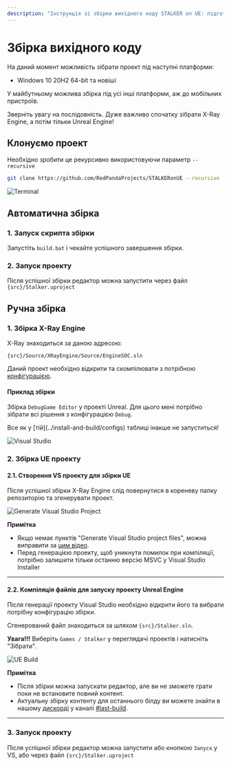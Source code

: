 ```yaml
---
description: "Інструкція зі збірки вихідного коду STALKER on UE: підготовка, автоматична та ручна збірка проекту, запуск редактора."
---
```



# Збірка вихідного коду

На даний момент можливість зібрати проект під наступні платформи:

- Windows 10 20H2 64-bit та новіші

У майбутньому можлива збірка під усі інші платформи, аж до мобільних пристроїв.

<Callout type="info" emoji="ℹ️">
  Зверніть увагу на послідовність. Дуже важливо спочатку зібрати X-Ray Engine, а потім тільки Unreal Engine!
</Callout>

## Клонуємо проект

Необхідно зробити це рекурсивно використовуючи параметр `--recursive`

```bash
git clone https://github.com/RedPandaProjects/STALKERonUE --recursive
```

![Terminal](./build.ru/img/git-clone.png)

## Автоматична збірка

### 1. Запуск скрипта збірки

Запустіть `build.bat` і чекайте успішного завершення збірки.

### 2. Запуск проекту

Після успішної збірки редактор можна запустити через файл `{src}/Stalker.uproject`

## Ручна збірка

### 1. Збірка X-Ray Engine

X-Ray знаходиться за даною адресою:

```path
{src}/Source/XRayEngine/Source/EngineSOC.sln
```

Даний проект необхідно відкрити та скомпілювати з потрібною [конфігурацією](../install-and-build/configs).

#### Приклад збірки

Збірка `DebugGame Editor` у проекті Unreal. Для цього мені потрібно зібрати всі рішення з конфігурацією `Debug`.

<Callout type="warning" emoji="⚠️">
  Все як у [тій](../install-and-build/configs) таблиці інакше не запуститься!
</Callout>

![Visual Studio](./build.ru/img/xray-build.png)

### 2. Збірка UE проекту

#### 2.1. Створення VS проекту для збірки UE

Після успішної збірки X-Ray Engine слід повернутися в кореневу папку репозиторію та згенерувати проект.

![Generate Visual Studio Project](./build.ru/img/generate-vs-project.png)

**Примітка**

- Якщо немає пунктів "Generate Visual Studio project files", можна виправити за [цим відео](https://www.youtube.com/watch?v=MZu5EB2UfiA).
- Перед генерацією проекту, щоб уникнути помилок при компіляції, потрібно залишити тільки останню версію MSVC у Visual Studio Installer

---

#### 2.2. Компіляція файлів для запуску проекту Unreal Engine

Після генерації проекту Visual Studio необхідно відкрити його та вибрати потрібну конфігурацію збірки.

Сгенерований файл знаходиться за шляхом `{src}/Stalker.sln`.

**Увага!!!** Виберіть `Games / Stalker` у переглядачі проектів і натисніть "Зібрати".

![UE Build](./build.ru/img/ue-build.png)

**Примітка**

- Після збірки можна запускати редактор, але ви не зможете грати поки не встановите повний контент.
- Актуальну збірку контенту для останнього білду ви можете знайти в нашому [дискорді](https://discord.gg/red-projects-530968529311367178) у каналі [#last-build](https://discord.com/channels/530968529311367178/1085389969675268196).

---

### 3. Запуск проекту

Після успішної збірки редактор можна запустити або кнопкою `Запуск` у VS, або через файл `{src}/Stalker.uproject`
